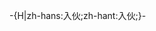 -{H|zh-hans:入伙;zh-hant:入伙;}-
{{infobox
|title={{{name}}}
|above={{{logo}}}
|image=[[File:{{{photo}}}|240px|alt={{{alt}}}]]
|caption={{{phototitle|}}}
|label1=地址
|data1={{{address}}}
|label2=發展商
|data2={{{developer}}}
|label3=用途
|data3={{{use}}}
|label4=座數
|data4={{{blocknumber}}}
|label5=層數
|data5={{{floornumber}}}
|label6={{nowrap|落成年份}}
|data6={{{yearofcompletion}}}
|label7={{nowrap|物業前身}}
|data7={{{former}}}
|label8=設施
|data8={{{facilities}}}
|label9=網址
|data9={{{website}}}
}}
</div><noinclude>